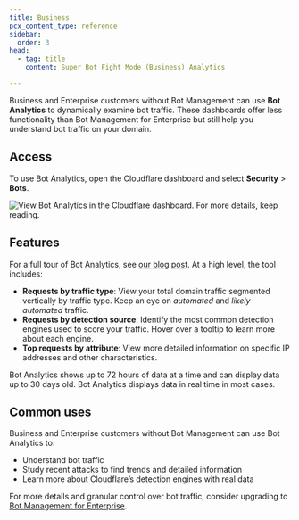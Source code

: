 ```yaml
---
title: Business
pcx_content_type: reference
sidebar:
  order: 3
head:
  - tag: title
    content: Super Bot Fight Mode (Business) Analytics

---
```



Business and Enterprise customers without Bot Management can use **Bot Analytics** to dynamically examine bot traffic. These dashboards offer less functionality than Bot Management for Enterprise but still help you understand bot traffic on your domain.

## Access

To use Bot Analytics, open the Cloudflare dashboard and select **Security** > **Bots**.

![View Bot Analytics in the Cloudflare dashboard. For more details, keep reading.](~/assets/images/bots/bot-analytics-dashboard-biz.png)

## Features

For a full tour of Bot Analytics, see [our blog post](https://blog.cloudflare.com/introducing-bot-analytics/). At a high level, the tool includes:

* **Requests by traffic type**: View your total domain traffic segmented vertically by traffic type. Keep an eye on *automated* and *likely automated* traffic.
* **Requests by detection source**: Identify the most common detection engines used to score your traffic. Hover over a tooltip to learn more about each engine.
* **Top requests by attribute**: View more detailed information on specific IP addresses and other characteristics.

Bot Analytics shows up to 72 hours of data at a time and can display data up to 30 days old. Bot Analytics displays data in real time in most cases.

<Render file="analytics-features" />

## Common uses

Business and Enterprise customers without Bot Management can use Bot Analytics to:

* Understand <GlossaryTooltip term="bot">bot</GlossaryTooltip> traffic
* Study recent attacks to find trends and detailed information
* Learn more about Cloudflare’s detection engines with real data

For more details and granular control over bot traffic, consider upgrading to [Bot Management for Enterprise](/bots/bot-analytics/bm-subscription/).

